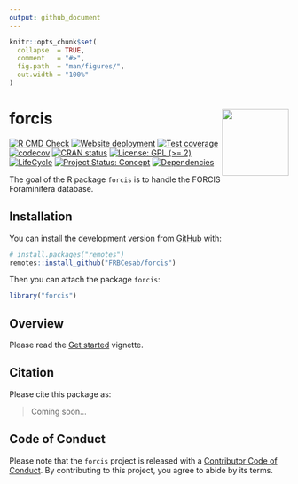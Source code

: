 ```yaml
---
output: github_document
---
```


<!-- README.md is generated from README.Rmd. Please edit that file -->


```r
knitr::opts_chunk$set(
  collapse  = TRUE,
  comment   = "#>",
  fig.path  = "man/figures/",
  out.width = "100%"
)
```







forcis <img src="man/figures/hexsticker.png" height="120" align="right"/>
=========================================================

<!-- badges: start -->
[![R CMD Check](https://github.com/FRBCesab/forcis/actions/workflows/R-CMD-check.yaml/badge.svg)](https://github.com/FRBCesab/forcis/actions/workflows/R-CMD-check.yaml)
[![Website deployment](https://github.com/FRBCesab/forcis/actions/workflows/pkgdown.yaml/badge.svg)](https://github.com/FRBCesab/forcis/actions/workflows/pkgdown.yaml)
[![Test coverage](https://github.com/FRBCesab/forcis/actions/workflows/test-coverage.yaml/badge.svg)](https://github.com/FRBCesab/forcis/actions/workflows/test-coverage.yaml)
[![codecov](https://codecov.io/gh/FRBCesab/forcis/branch/master/graph/badge.svg)](https://codecov.io/gh/FRBCesab/forcis)
[![CRAN status](https://www.r-pkg.org/badges/version/forcis)](https://CRAN.R-project.org/package=forcis)
[![License: GPL (>= 2)](https://img.shields.io/badge/License-GPL%20%28%3E%3D%202%29-blue.svg)](https://choosealicense.com/licenses/gpl-2.0/)
[![LifeCycle](man/figures/lifecycle/lifecycle-experimental.svg)](https://lifecycle.r-lib.org/articles/stages.html#experimental)
[![Project Status: Concept](https://www.repostatus.org/badges/latest/concept.svg)](https://www.repostatus.org/#concept)
[![Dependencies](https://img.shields.io/badge/dependencies-0/0-brightgreen?style=flat)](#)
<!-- badges: end -->


The goal of the R package `forcis` is to handle the FORCIS Foraminifera database.



## Installation

You can install the development version from [GitHub](https://github.com/) with:

```r
# install.packages("remotes")
remotes::install_github("FRBCesab/forcis")
```

Then you can attach the package `forcis`:

```r
library("forcis")
```



## Overview

Please read the [Get started](https://frbcesab.github.io/forcis/articles/forcis.html) vignette.


## Citation

Please cite this package as: 

> Coming soon...



## Code of Conduct

Please note that the `forcis` project is released with a 
[Contributor Code of Conduct](https://contributor-covenant.org/version/2/0/CODE_OF_CONDUCT.html). 
By contributing to this project, you agree to abide by its terms.
